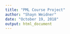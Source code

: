 ```yaml
---
title: "PML Course Project"
author: "Shayn Weidner"
date: "October 19, 2018"
output: html_document
---
```


```r

```
